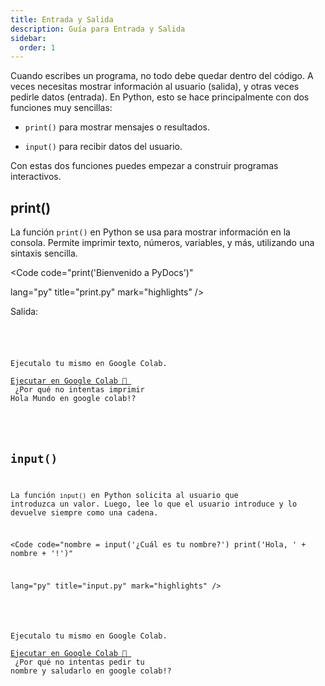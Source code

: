 ```yaml
---
title: Entrada y Salida
description: Guía para Entrada y Salida
sidebar:
  order: 1
---
```




Cuando escribes un programa, no todo debe quedar dentro del código. A veces necesitas mostrar información al usuario (salida), y otras veces pedirle datos (entrada). En Python, esto se hace principalmente con dos funciones muy sencillas:

- `print()` para mostrar mensajes o resultados.

- `input()` para recibir datos del usuario.

Con estas dos funciones puedes empezar a construir programas interactivos.

## print()

La función `print()` en Python se usa para mostrar información en la consola. Permite imprimir texto, números, variables, y más, utilizando una sintaxis sencilla.

<Code 
code="print('Bienvenido a PyDocs')" 
       
lang="py" 
title="print.py" 
mark="highlights" />

Salida:

<Code 
code="
'Bienvenido a PyDocs'
"
title="terminal" 
mark="highlights"
frame='terminal' />

<Aside type="tip" title="Reto">

Ejecutalo tu mismo en Google Colab.
<a href="https://colab.research.google.com/github/Nelson-5553/pydocs/tree/main/src/content/es_notebooks/syntax-basic/Input-and-Output_print.ipynb" target="_blank">
  Ejecutar en Google Colab 🚀
</a>
<br />
¿Por qué no intentas imprimir Hola Mundo en google colab!?

</Aside>

## input()

La función `input()` en Python solicita al usuario que introduzca un valor. Luego, lee lo que el usuario introduce y lo devuelve siempre como una cadena. 

<Code 
code="nombre = input('¿Cuál es tu nombre?')
          print('Hola, ' + nombre + '!')" 
       
lang="py" 
title="input.py" 
mark="highlights" />

<Aside type="tip" title="Reto">

Ejecutalo tu mismo en Google Colab.
<a href="https://colab.research.google.com/github/AxelSchenfeld/pydocs/blob/docs/ultimonotebookimputouput/src/content/es_notebooks/syntax-basic/Input-and-Output_input.ipynb" target="_blank">
  Ejecutar en Google Colab 🚀
</a>
<br />
¿Por qué no intentas pedir tu nombre y saludarlo en google colab!?

</Aside>